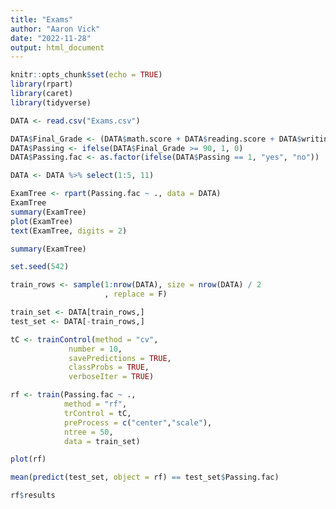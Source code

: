 ---
title: "Exams"
author: "Aaron Vick"
date: "2022-11-28"
output: html_document
---

```{r setup, include=FALSE}
knitr::opts_chunk$set(echo = TRUE)
library(rpart)
library(caret)
library(tidyverse)
```

```{r decision tree}

DATA <- read.csv("Exams.csv")

DATA$Final_Grade <- (DATA$math.score + DATA$reading.score + DATA$writing.score) / 3
DATA$Passing <- ifelse(DATA$Final_Grade >= 90, 1, 0)
DATA$Passing.fac <- as.factor(ifelse(DATA$Passing == 1, "yes", "no"))

DATA <- DATA %>% select(1:5, 11)

ExamTree <- rpart(Passing.fac ~ ., data = DATA)
ExamTree
summary(ExamTree)
plot(ExamTree)
text(ExamTree, digits = 2)

summary(ExamTree)

```


```{r random forest}

set.seed(542)

train_rows <- sample(1:nrow(DATA), size = nrow(DATA) / 2
                     , replace = F)

train_set <- DATA[train_rows,]
test_set <- DATA[-train_rows,]

tC <- trainControl(method = "cv", 
             number = 10, 
             savePredictions = TRUE, 
             classProbs = TRUE, 
             verboseIter = TRUE)

rf <- train(Passing.fac ~ ., 
            method = "rf", 
            trControl = tC, 
            preProcess = c("center","scale"), 
            ntree = 50,
            data = train_set)

plot(rf)

mean(predict(test_set, object = rf) == test_set$Passing.fac)

rf$results

```

